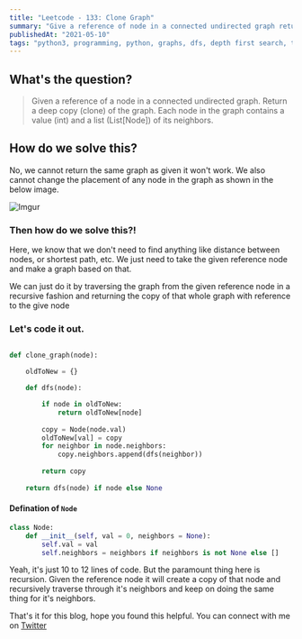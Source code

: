 ```yaml
---
title: "Leetcode - 133: Clone Graph"
summary: "Give a reference of node in a connected undirected graph return a deep copy of that graph"
publishedAt: "2021-05-10"
tags: "python3, programming, python, graphs, dfs, depth first search, traversal, graph traversal, dsa, algorithm, interview questions"
---
```


## What's the question?

<blockquote>
  Given a reference of a node in a connected undirected graph. Return a deep
  copy (clone) of the graph. Each node in the graph contains a value (int) and a
  list (List[Node]) of its neighbors.
</blockquote>

## How do we solve this?

No, we cannot return the same graph as given it won't work. We also cannot change the placement of any node in the graph as shown in the below image.

![Imgur](https://i.imgur.com/ymG8WUZ.png)

### Then how do we solve this?!

Here, we know that we don't need to find anything like distance between nodes, or shortest path, etc. We just need to take the given reference node and make a graph based on that.

We can just do it by traversing the graph from the given reference node in a recursive fashion and returning the copy of that whole graph with reference to the give node

### Let's code it out.

```dart:clone_graph.py

def clone_graph(node):

    oldToNew = {}

    def dfs(node):

        if node in oldToNew:
            return oldToNew[node]
        
        copy = Node(node.val)
        oldToNew[val] = copy
        for neighbor in node.neighbors:
            copy.neighbors.append(dfs(neighbor))
        
        return copy
    
    return dfs(node) if node else None
```

#### Defination of `Node`

```dart:node.py
class Node:
    def __init__(self, val = 0, neighbors = None):
        self.val = val
        self.neighbors = neighbors if neighbors is not None else []
```

Yeah, it's just 10 to 12 lines of code. But the paramount thing here is recursion. Given the reference node it will create a copy of that node and recursively traverse through it's neighbors and keep on doing the same thing for it's neighbors.



That's it for this blog, hope you found this helpful. You can connect with me on <a target="_blank" href="https://twitter.com/saglanivatsal">Twitter</a>